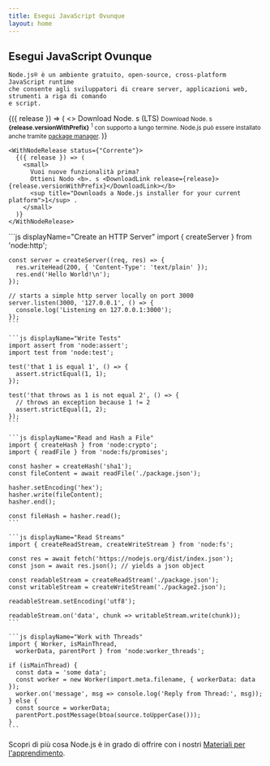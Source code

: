 ```yaml
---
title: Esegui JavaScript Ovunque
layout: home
---
```


<section>
  <WithBadge section="indice" />

  <div>
    <h1 className="special">Esegui JavaScript Ovunque</h1>

    Node.js®️ è un ambiente gratuito, open-source, cross-platform JavaScript runtime
    che consente agli sviluppatori di creare server, applicazioni web, strumenti a riga di comando
    e script.
  </div>

  <div>
    <WithNodeRelease status={['LTS Attivi', 'LTS Di Manutenzione']}>
      {({ release }) => (
        <>
          <DownloadButton release={release}>Download Node. s (LTS)</DownloadButton>
          <small>
            Download Node. s <b>{release.versionWithPrefix}</b>
            <sup title="Downloads a Node.js installer for your current platform">1</sup> con supporto a lungo termine.
            Node.js può essere installato anche tramite <a href="/download/package-manager">package manager</a>.
          </small>
        </>
      )}
    </WithNodeRelease>

    <WithNodeRelease status={"Corrente"}>
      {({ release }) => (
        <small>
          Vuoi nuove funzionalità prima?
          Ottieni Nodo <b>. s <DownloadLink release={release}>{release.versionWithPrefix}</DownloadLink></b>
          <sup title="Downloads a Node.js installer for your current platform">1</sup> .
        </small>
      )}
    </WithNodeRelease>
  </div>
</section>

<section>
  <div>
    ```js displayName="Create an HTTP Server"
    import { createServer } from 'node:http';

    const server = createServer((req, res) => {
      res.writeHead(200, { 'Content-Type': 'text/plain' });
      res.end('Hello World!\n');
    });

    // starts a simple http server locally on port 3000
    server.listen(3000, '127.0.0.1', () => {
      console.log('Listening on 127.0.0.1:3000');
    });
    ```

    ```js displayName="Write Tests"
    import assert from 'node:assert';
    import test from 'node:test';

    test('that 1 is equal 1', () => {
      assert.strictEqual(1, 1);
    });

    test('that throws as 1 is not equal 2', () => {
      // throws an exception because 1 != 2
      assert.strictEqual(1, 2);
    });
    ```

    ```js displayName="Read and Hash a File"
    import { createHash } from 'node:crypto';
    import { readFile } from 'node:fs/promises';

    const hasher = createHash('sha1');
    const fileContent = await readFile('./package.json');

    hasher.setEncoding('hex');
    hasher.write(fileContent);
    hasher.end();

    const fileHash = hasher.read();
    ```

    ```js displayName="Read Streams"
    import { createReadStream, createWriteStream } from 'node:fs';

    const res = await fetch('https://nodejs.org/dist/index.json');
    const json = await res.json(); // yields a json object

    const readableStream = createReadStream('./package.json');
    const writableStream = createWriteStream('./package2.json');

    readableStream.setEncoding('utf8');

    readableStream.on('data', chunk => writableStream.write(chunk));
    ```

    ```js displayName="Work with Threads"
    import { Worker, isMainThread,
      workerData, parentPort } from 'node:worker_threads';

    if (isMainThread) {
      const data = 'some data';
      const worker = new Worker(import.meta.filename, { workerData: data });
      worker.on('message', msg => console.log('Reply from Thread:', msg));
    } else {
      const source = workerData;
      parentPort.postMessage(btoa(source.toUpperCase()));
    }
    ```
  </div>

  Scopri di più cosa Node.js è in grado di offrire con i nostri [Materiali per l'apprendimento](/learn).
</section>
